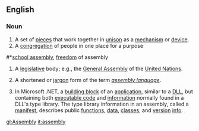 ==English==
{{wikipedia}}
===Noun===
#A set of [[piece]]s that work together in [[unison]] as a [[mechanism]] or [[device]].
#A [[congregation]] of people in one place for a purpose
{{wikipediapar|Freedom of assembly}}
#*[[school assembly]], [[freedom]] of assembly
#A [[legislative]] body; e.g., the [[General Assembly]] of the [[United Nations]].
#{{computing}} A shortened or [[jargon]] form of the term ''[[assembly language]]''.
#{{computing}} In Microsoft .NET, a [[building block]] of an [[application]], similar to a [[DLL]], but containing both [[executable code]] and [[information]] normally found in a DLL's type library. The type library information in an assembly, called a [[manifest]], describes public [[function]]s, [[data]], [[class]]es, and [[version]] [[info]].

[[gl:Assembly]]
[[it:assembly]]